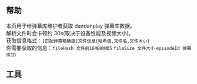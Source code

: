 
## 帮助

本页用于给弹幕库维护者获取 dandanplay 弹幕库数据。  
解析文件时会卡顿约 30s(取决于设备性能及视频大小)。  
获取信息格式：`[匹配弹幕精确度]文件信息{哈希值,文件名,文件大小}`  
你需要获取的信息：`fileHash 文件前16MB的MD5` `fileSize 文件大小` `episodeId 弹幕库ID`

## 工具

<Home />
